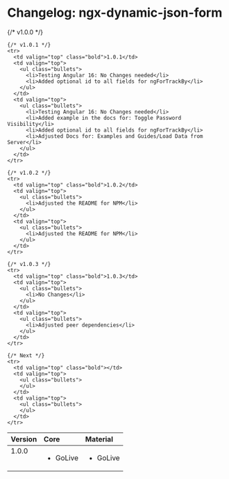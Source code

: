 
<style>{`
.bold {
  font-weight: bold;
}
.bullets {
  list-style: square;
  padding-left: 20px;
}
`}</style>

<Meta title="Beginning/Library: Changelog" />

# Changelog: ngx-dynamic-json-form

<table width="100%">
  <thead>
    <tr>
      <th align="left">Version</th>
      <th align="left">Core</th>
      <th align="left">Material</th>
    </tr>
  </thead>
  <tbody>
    {/* v1.0.0 */}
    <tr>
      <td valign="top" class="bold">1.0.0</td>
      <td valign="top">
        <ul class="bullets">
          <li>GoLive</li>
        </ul>
      </td>
      <td valign="top">
        <ul class="bullets">
          <li>GoLive</li>
        </ul>
      </td>
    </tr>

    {/* v1.0.1 */}
    <tr>
      <td valign="top" class="bold">1.0.1</td>
      <td valign="top">
        <ul class="bullets">
          <li>Testing Angular 16: No Changes needed</li>
          <li>Added optional id to all fields for ngForTrackBy</li>
        </ul>
      </td>
      <td valign="top">
        <ul class="bullets">
          <li>Testing Angular 16: No Changes needed</li>
          <li>Added example in the docs for: Toggle Password Visibility</li>
          <li>Added optional id to all fields for ngForTrackBy</li>
          <li>Adjusted Docs for: Examples and Guides/Load Data from Server</li>
        </ul>
      </td>
    </tr>

    {/* v1.0.2 */}
    <tr>
      <td valign="top" class="bold">1.0.2</td>
      <td valign="top">
        <ul class="bullets">
          <li>Adjusted the README for NPM</li>
        </ul>
      </td>
      <td valign="top">
        <ul class="bullets">
          <li>Adjusted the README for NPM</li>
        </ul>
      </td>
    </tr>

    {/* v1.0.3 */}
    <tr>
      <td valign="top" class="bold">1.0.3</td>
      <td valign="top">
        <ul class="bullets">
          <li>No Changes</li>
        </ul>
      </td>
      <td valign="top">
        <ul class="bullets">
          <li>Adjusted peer dependencies</li>
        </ul>
      </td>
    </tr>

    {/* Next */}
    <tr>
      <td valign="top" class="bold"></td>
      <td valign="top">
        <ul class="bullets">
        </ul>
      </td>
      <td valign="top">
        <ul class="bullets">
        </ul>
      </td>
    </tr>

  </tbody>
</table>
